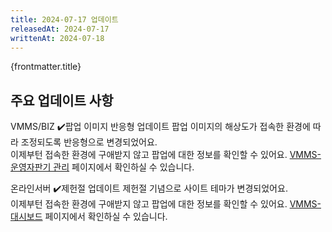 ```yaml
---
title: 2024-07-17 업데이트
releasedAt: 2024-07-17
writtenAt: 2024-07-18
---
```



<SubTitle style="etc">
  {frontmatter.title}
</SubTitle>

## 주요 업데이트 사항
<Badge>VMMS/BIZ</Badge>
<ContentHeader>✔️팝업 이미지 반응형 업데이트</ContentHeader>
팝업 이미지의 해상도가 접속한 환경에 따라 조정되도록 반응형으로 변경되었어요.<br/>
이제부턴 접속한 환경에 구애받지 않고 팝업에 대한 정보를 확인할 수 있어요.
[VMMS-운영자판기 관리](https://vmms.ubcn.co.kr/service/ServiceOVM) 페이지에서 확인하실 수 있습니다.
<br/>

<Badge>온라인서버</Badge>
<ContentHeader>✔️제헌절 업데이트</ContentHeader>
제헌절 기념으로 사이트 테마가 변경되었어요.<br/>
이제부턴 접속한 환경에 구애받지 않고 팝업에 대한 정보를 확인할 수 있어요.
[VMMS-대시보드](https://vmms.ubcn.co.kr/service/ServiceOVM) 페이지에서 확인하실 수 있습니다.

<Footer date={frontmatter.writtenAt.slice(0, 10)}></Footer>
